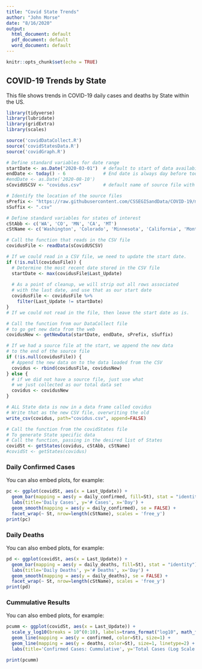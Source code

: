 ```yaml
---
title: "Covid State Trends"
author: "John Morse"
date: "8/16/2020"
output:
  html_document: default
  pdf_document: default
  word_document: default
---
```


```r
knitr::opts_chunk$set(echo = TRUE)
```

## COVID-19 Trends by State

This file shows trends in COVID-19 daily cases and deaths by State within the US.

```r
library(tidyverse)
library(lubridate)
library(gridExtra)
library(scales)

source('covidDataCollect.R')
source('covidStatesData.R')
source('covidGraph.R')

```

```r

# Define standard variables for date range
startDate <- as.Date("2020-03-01")  # default to start of data availability
endDate <- today() - 6              # End date is always day before today
#endDate <- as.Date('2020-08-10')
sCovidUSCSV <- "covidus.csv"        # default name of source file with prior data

# Identify the location of the source files
sPrefix <- "https://raw.githubusercontent.com/CSSEGISandData/COVID-19/master/csse_covid_19_data/csse_covid_19_daily_reports/"
sSuffix <- ".csv"

# Define standard variables for states of interest
cStAbb <- c('WA', 'CO', 'MN', 'CA', 'MT')
cStName <- c('Washington', 'Colorado', 'Minnesota', 'California', 'Montana')

```

```r

# Call the function that reads in the CSV file
covidusFile <- readData(sCovidUSCSV)

# If we could read in a CSV file, we need to update the start date.
if (!is.null(covidusFile)) {
  # Determine the most recent date stored in the CSV file
  startDate <- max(covidusFile$Last_Update)
  
  # As a point of cleanup, we will strip out all rows associated
  # with the last date, and use that as our start date
  covidusFile <- covidusFile %>%
    filter(Last_Update != startDate)
}
# If we could not read in the file, then leave the start date as is.

```

```r

# Call the function from our DataCollect file
# to go get new data from the web
covidusNew <- getNewData(startDate, endDate, sPrefix, sSuffix)

# If we had a source file at the start, we append the new data
# to the end of the source file
if (!is.null(covidusFile)) {
  # Append the new data on to the data loaded from the CSV
  covidus <- rbind(covidusFile, covidusNew)
} else {
  # if we did not have a source file, just use what
  # we just collected as our total data set
  covidus <- covidusNew
}

# ALL State data is now in a data frame called covidus
# Write that as the new CSV file, overwriting the old
write_csv(covidus, path="covidus.csv", append=FALSE)

# Call the function from the covidStates file
# To generate State specific data
# Call the function, passing in the desired list of States
covidSt <- getStates(covidus, cStAbb, cStName)
#covidSt <- getStates(covidus)

```


### Daily Confirmed Cases

You can also embed plots, for example:

```r

pc <- ggplot(covidSt, aes(x = Last_Update)) +
  geom_bar(mapping = aes(y = daily_confirmed, fill=St), stat = "identity") +
  labs(title='Daily Cases', y='# Cases', x='Day') +
  geom_smooth(mapping = aes(y = daily_confirmed), se = FALSE) +
  facet_wrap(~ St, nrow=length(cStName), scales = 'free_y')
print(pc)

```


### Daily Deaths

You can also embed plots, for example:

```r

pd <- ggplot(covidSt, aes(x = Last_Update)) +
  geom_bar(mapping = aes(y = daily_deaths, fill=St), stat = "identity") +
  labs(title='Daily Deaths', y='# Deaths', x='Day') +
  geom_smooth(mapping = aes(y = daily_deaths), se = FALSE) +
  facet_wrap(~ St, nrow=length(cStName), scales = 'free_y')
print(pd)

```


### Cummulative Results

You can also embed plots, for example:

```r

pcumm <- ggplot(covidSt, aes(x = Last_Update)) +
  scale_y_log10(breaks = 10^(0:10), labels=trans_format("log10", math_format(10^.x))) +
  geom_line(mapping = aes(y = confirmed, color=St), size=1) +
  geom_line(mapping = aes(y = deaths, color=St), size=1, linetype=2) +
  labs(title='Confirmed Cases: Cummulative', y='Total Cases (Log Scale compares Rate of increase)', x='Day')

print(pcumm)

```
